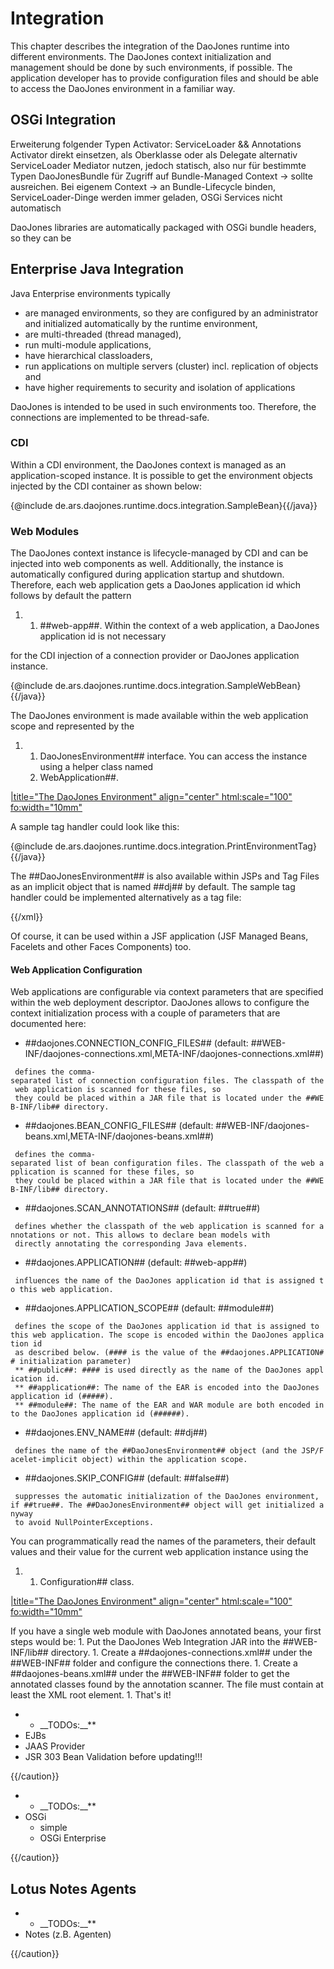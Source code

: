 = Integration {{anchor id=integration /}} =

This chapter describes the integration of the DaoJones runtime into different environments.
The DaoJones context initialization and management should be done by such environments, if possible.
The application developer has to provide configuration files and should be able to access the
DaoJones environment in a familiar way.  

== OSGi Integration ==

Erweiterung folgender Typen
Activator: ServiceLoader && Annotations
Activator direkt einsetzen, als Oberklasse oder als Delegate
alternativ ServiceLoader Mediator nutzen, jedoch statisch, also nur für bestimmte Typen
DaoJonesBundle für Zugriff auf Bundle-Managed Context -> sollte ausreichen.
Bei eigenem Context -> an Bundle-Lifecycle binden, ServiceLoader-Dinge werden immer geladen, OSGi Services nicht automatisch

DaoJones libraries are automatically packaged with OSGi bundle headers, so they can be 

== Enterprise Java Integration ==

Java Enterprise environments typically
* are managed environments, so they are configured by an administrator and initialized automatically by the runtime environment,
* are multi-threaded (thread managed),
* run multi-module applications,
* have hierarchical classloaders,
* run applications on multiple servers (cluster) incl. replication of objects and
* have higher requirements to security and isolation of applications

DaoJones is intended to be used in such environments too. Therefore, the connections are implemented to be thread-safe. 

=== CDI ===

Within a CDI environment, the DaoJones context is managed as an application-scoped instance.
It is possible to get the environment objects injected by the CDI container as shown below:

{{java}}{@include de.ars.daojones.runtime.docs.integration.SampleBean}{{/java}}

=== Web Modules ===

The DaoJones context instance is lifecycle-managed by CDI and can be injected into web components as well.
Additionally, the instance is automatically configured during application startup and shutdown.
Therefore, each web application gets a DaoJones application id which follows by default the pattern
##<module>#<ear>#web-app##. Within the context of a web application, a DaoJones application id is not necessary  
for the CDI injection of a connection provider or DaoJones application instance.

{{java}}{@include de.ars.daojones.runtime.docs.integration.SampleWebBean}{{/java}}

The DaoJones environment is made available within the web application scope and represented by the
##DaoJonesEnvironment## interface. You can access the instance using a helper class named
##WebApplication##.

[[image:images/content/integration/daojonesenvironment.png||title="The DaoJones Environment" align="center" html:scale="100" fo:width="10mm"]]

A sample tag handler could look like this:

{{java}}{@include de.ars.daojones.runtime.docs.integration.PrintEnvironmentTag}{{/java}}

The ##DaoJonesEnvironment## is also available within JSPs and Tag Files as an implicit object
that is named ##dj## by default. The sample tag handler could be implemented alternatively as a
tag file:
  
{{xml}}<wikbook:include href="content/integration/printEnvironment.tagx"/>{{/xml}}

Of course, it can be used within a JSF application (JSF Managed Beans, Facelets and other Faces Components) too. 

==== Web Application Configuration ====

Web applications are configurable via context parameters that are specified within the web deployment descriptor.
DaoJones allows to configure the context initialization process with a couple of parameters that are documented here:

* ##daojones.CONNECTION_CONFIG_FILES## (default: ##WEB-INF/daojones-connections.xml,META-INF/daojones-connections.xml##)
  defines the comma-separated list of connection configuration files. The classpath of the web application is scanned for these files, so
  they could be placed within a JAR file that is located under the ##WEB-INF/lib## directory.
* ##daojones.BEAN_CONFIG_FILES## (default: ##WEB-INF/daojones-beans.xml,META-INF/daojones-beans.xml##)
  defines the comma-separated list of bean configuration files. The classpath of the web application is scanned for these files, so
  they could be placed within a JAR file that is located under the ##WEB-INF/lib## directory.
* ##daojones.SCAN_ANNOTATIONS## (default: ##true##)
  defines whether the classpath of the web application is scanned for annotations or not. This allows to declare bean models with
  directly annotating the corresponding Java elements.
* ##daojones.APPLICATION## (default: ##web-app##)
  influences the name of the DaoJones application id that is assigned to this web application.
* ##daojones.APPLICATION_SCOPE## (default: ##module##)
  defines the scope of the DaoJones application id that is assigned to this web application. The scope is encoded within the DaoJones application id
  as described below. (##<app>## is the value of the ##daojones.APPLICATION## initialization parameter)
  ** ##public##: ##<app>## is used directly as the name of the DaoJones application id.
  ** ##application##: The name of the EAR is encoded into the DaoJones application id (##<ear>#<app>##).
  ** ##module##: The name of the EAR and WAR module are both encoded into the DaoJones application id (##<ear>#<war>#<app>##).
* ##daojones.ENV_NAME## (default: ##dj##)
  defines the name of the ##DaoJonesEnvironment## object (and the JSP/Facelet-implicit object) within the application scope.
* ##daojones.SKIP_CONFIG## (default: ##false##)
  suppresses the automatic initialization of the DaoJones environment, if ##true##. The ##DaoJonesEnvironment## object will get initialized anyway
  to avoid NullPointerExceptions.

You can programmatically read the names of the parameters, their default values and their value for the current web application instance using the
##Configuration## class.

[[image:images/content/integration/configuration.png||title="The DaoJones Environment" align="center" html:scale="100" fo:width="10mm"]]

If you have a single web module with DaoJones annotated beans, your first steps would be:
1. Put the DaoJones Web Integration JAR into the ##WEB-INF/lib## directory.
1. Create a ##daojones-connections.xml## under the ##WEB-INF## folder and configure the connections there.
1. Create a ##daojones-beans.xml## under the ##WEB-INF## folder to get the annotated classes found by the annotation scanner. The file must contain at least the XML root element.
1. That's it!

{{caution}}
**__TODOs:__**
* EJBs
* JAAS Provider
* JSR 303 Bean Validation before updating!!!
{{/caution}}

{{caution}}
**__TODOs:__**
* OSGi
** simple
** OSGi Enterprise
{{/caution}}

== Lotus Notes Agents ==

{{caution}}
**__TODOs:__**
* Notes (z.B. Agenten)
{{/caution}}
